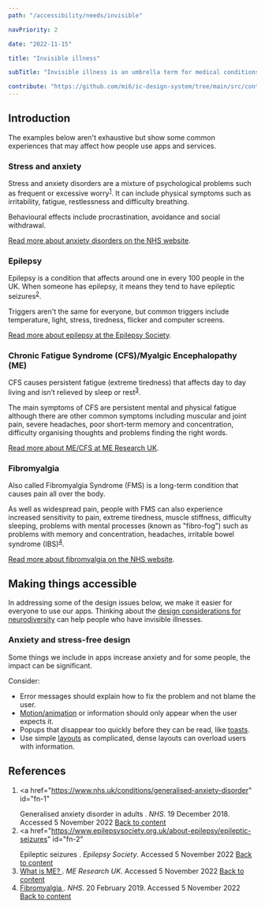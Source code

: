 ```yaml
---
path: "/accessibility/needs/invisible"

navPriority: 2

date: "2022-11-15"

title: "Invisible illness"

subTitle: "Invisible illness is an umbrella term for medical conditions that are invisible to others."

contribute: "https://github.com/mi6/ic-design-system/tree/main/src/content/structured/accessibility/needs/invisible.mdx"
---
```


## Introduction

The examples below aren't exhaustive but show some common experiences that may affect how people use apps and services.

### Stress and anxiety

Stress and anxiety disorders are a mixture of psychological problems such as frequent or excessive worry<sup id="ref-1"><a href="#fn-1">1</a></sup>. It can include physical symptoms such as irritability, fatigue, restlessness and difficulty breathing.

Behavioural effects include procrastination, avoidance and social withdrawal.

[Read more about anxiety disorders on the NHS website](https://www.nhs.uk/conditions/generalised-anxiety-disorder/).

### Epilepsy

Epilepsy is a condition that affects around one in every 100 people in the UK. When someone has epilepsy, it means they tend to have epileptic seizures<sup id="ref-2"><a href="#fn-2">2</a></sup>.

Triggers aren't the same for everyone, but common triggers include temperature, light, stress, tiredness, flicker and computer screens.

[Read more about epilepsy at the Epilepsy Society](https://www.epilepsysociety.org.uk/about-epilepsy/what-epilepsy).

### Chronic Fatigue Syndrome (CFS)/Myalgic Encephalopathy (ME)

CFS causes persistent fatigue (extreme tiredness) that affects day to day living and isn’t relieved by sleep or rest<sup id="ref-3"><a href="#fn-3">3</a></sup>.

The main symptoms of CFS are persistent mental and physical fatigue although there are other common symptoms including muscular and joint pain, severe headaches, poor short-term memory and concentration, difficulty organising thoughts and problems finding the right words.

[Read more about ME/CFS at ME Research UK](https://www.meresearch.org.uk/what-is-me).

### Fibromyalgia

Also called Fibromyalgia Syndrome (FMS) is a long-term condition that causes pain all over the body.

As well as widespread pain, people with FMS can also experience increased sensitivity to pain, extreme tiredness, muscle stiffness, difficulty sleeping, problems with mental processes (known as "fibro-fog") such as problems with memory and concentration, headaches, irritable bowel syndrome (IBS)<sup id="ref-4"><a href="#fn-4">4</a></sup>.

[Read more about fibromyalgia on the NHS website](https://www.nhs.uk/conditions/fibromyalgia/).

## Making things accessible

In addressing some of the design issues below, we make it easier for everyone to use our apps. Thinking about the [design considerations for neurodiversity](/accessibility/needs/neurodiversity) can help people who have invisible illnesses.

### Anxiety and stress-free design

Some things we include in apps increase anxiety and for some people, the impact can be significant.

Consider:

- Error messages should explain how to fix the problem and not blame the user.
- [Motion/animation](/styles/motion) or information should only appear when the user expects it.
- Popups that disappear too quickly before they can be read, like [toasts](/components/toasts).
- Use simple [layouts](/styles/layout) as complicated, dense layouts can overload users with information.

## References

1. <a
     href="https://www.nhs.uk/conditions/generalised-anxiety-disorder"
     id="fn-1"
   >
     Generalised anxiety disorder in adults
   </a>
   .<i> NHS</i>. 19 December 2018. Accessed 5 November 2022 <a href="#ref-1">
     Back to content
   </a>
2. <a
     href="https://www.epilepsysociety.org.uk/about-epilepsy/epileptic-seizures"
     id="fn-2"
   >
     Epileptic seizures
   </a>
   .<i> Epilepsy Society</i>. Accessed 5 November 2022 <a href="#ref-2">
     Back to content
   </a>
3. <a href="https://www.meresearch.org.uk/what-is-me" id="fn-3">
     What is ME?
   </a>
   .<i> ME Research UK</i>. Accessed 5 November 2022 <a href="#ref-3">
     Back to content
   </a>
4. <a href="https://www.nhs.uk/conditions/fibromyalgia/" id="fn-4">
     Fibromyalgia
   </a>
   .<i> NHS</i>. 20 February 2019. Accessed 5 November 2022 <a href="#ref-4">
     Back to content
   </a>
